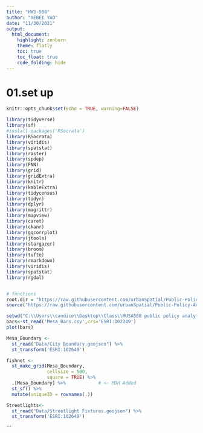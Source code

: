 ```yaml
---
title: "HW3-508"
author: "YEBEI YAO"
date: "11/30/2021"
output:
  html_document:
    highlight: zenburn
    theme: flatly
    toc: true
    toc_float: true
    code_folding: hide
---
```


**01.set up**
========================================
```r
knitr::opts_chunk$set(echo = TRUE, warning=FALSE)

library(tidyverse)
library(sf)
#install.packages('RSocrata')
library(RSocrata)
library(viridis)
library(spatstat)
library(raster)
library(spdep)
library(FNN)
library(grid)
library(gridExtra)
library(knitr)
library(kableExtra)
library(tidycensus)
library(tidyr)
library(dplyr)
library(magrittr)
library(mapview)
library(caret)
library(ckanr) 
library(ggcorrplot)
library(jtools)     
library(stargazer) 
library(broom)
library(tufte)
library(rmarkdown)
library(viridis)
library(spatstat) 
library(rgdal)


# functions
root.dir = "https://raw.githubusercontent.com/urbanSpatial/Public-Policy-Analytics-Landing/master/DATA/"
source("https://raw.githubusercontent.com/urbanSpatial/Public-Policy-Analytics-Landing/master/functions.r")

```
```r
setwd("C:\\Users\\candice\\Desktop\\Class\\MUSA508 public policy analytics\\Final\\data")
bars<-st_read('Mesa_Bars.csv',crs='ESRI:102249')
plot(bars)
```


```r
Mesa_Boundary <- 
  st_read("Data/City Boundary.geojson") %>%
  st_transform('ESRI:102649')

fishnet <- 
  st_make_grid(Mesa_Boundary,
               cellsize = 500, 
               square = TRUE) %>%
  .[Mesa_Boundary] %>%            # <- MDH Added
  st_sf() %>%
  mutate(uniqueID = rownames(.))
```

```r
Streetlights<-
  st_read("Data/Streetlight Fixtures.geojson") %>%
  st_transform('ESRI:102649')
```
```



